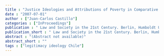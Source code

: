 ```yaml
---
title : "Justice Ideologies and Attributions of Poverty in Comparative Perspective"
date : "2007-07-01"
author : ["Juan-Carlos Castillo"]
categories : ["InProceedings"]
publication : " Law and Society in the 21st Century. Berlin, Humboldt University"
publication_short : " Law and Society in the 21st Century. Berlin, Humboldt University"
abstract : "(Abstract not available)"
abstract_short : ""
tags : ["legitimacy ideology Chile"]
---
```


